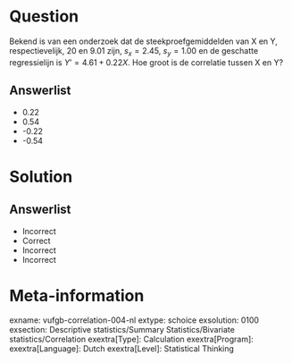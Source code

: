 Question
========
  
Bekend is van een onderzoek dat de steekproefgemiddelden van X en Y, respectievelijk, 20 en 9.01 zijn, $s_{x} = 2.45$, $s_{y} = 1.00$ en de geschatte regressielijn is ${Y}’ = 4.61+0.22X$. Hoe groot is de correlatie tussen X en Y?
  
Answerlist
----------
* 0.22
* 0.54
* -0.22 
* -0.54


Solution
========

Answerlist
----------
* Incorrect
* Correct
* Incorrect
* Incorrect

Meta-information
================
exname: vufgb-correlation-004-nl
extype: schoice
exsolution: 0100
exsection: Descriptive statistics/Summary Statistics/Bivariate statistics/Correlation
exextra[Type]: Calculation
exextra[Program]: 
exextra[Language]: Dutch
exextra[Level]: Statistical Thinking
